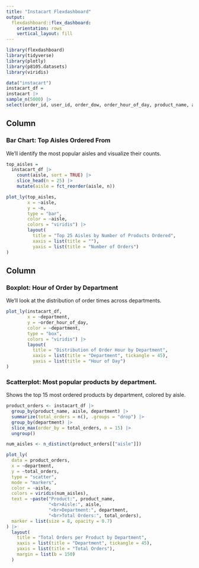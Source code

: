 ```yaml
---
title: "Instacart Flexdashboard"
output: 
  flexdashboard::flex_dashboard:
    orientation: rows
    vertical_layout: fill
---
```


```r
library(flexdashboard)
library(tidyverse)
library(plotly)
library(p8105.datasets)
library(viridis)
```

```r
data("instacart")
instacart_df =
instacart |>
sample_n(5000) |>
select(order_id, user_id, order_dow, order_hour_of_day, product_name, aisle, department, reordered)
```

Column {data-width=650}
-----------------------------------------------------------------------

### Bar Chart: Top Aisles Ordered From

We’ll identify the most popular aisles and visualize their counts.

```r
top_aisles =
  instacart_df |>
    count(aisle, sort = TRUE) |>
    slice_head(n = 25) |>
    mutate(aisle = fct_reorder(aisle, n))

plot_ly(top_aisles,
        x = ~aisle,
        y = ~n,
        type = "bar",
        color = ~aisle,
        colors = "viridis") |>
        layout(
          title = "Top 25 Aisles by Number of Products Ordered",
          xaxis = list(title = ""),
          yaxis = list(title = "Number of Orders")
)
```

Column {data-width=650}
-----------------------------------------------------------------------

### Boxplot: Hour of Order by Department

We’ll look at the distribution of order times across departments.

```r

plot_ly(instacart_df,
        x = ~department,
        y = ~order_hour_of_day,
        color = ~department,
        type = "box",
        colors = "viridis") |>
        layout(
          title = "Distribution of Order Hour by Department",
          xaxis = list(title = "Department", tickangle = 45),
          yaxis = list(title = "Hour of Day")
)

```

### Scatterplot: Most popular products by department.

Shows the top 15 most ordered products by department, colored by aisle. 

```r

product_orders <- instacart_df |>
  group_by(product_name, aisle, department) |>
  summarize(total_orders = n(), .groups = "drop") |>
  group_by(department) |>
  slice_max(order_by = total_orders, n = 15) |>
  ungroup()

num_aisles <- n_distinct(product_orders[["aisle"]])

plot_ly(
  data = product_orders,
  x = ~department,
  y = ~total_orders,
  type = "scatter",
  mode = "markers",
  color = ~aisle,
  colors = viridis(num_aisles),
  text = ~paste("Product:", product_name,
                "<br>Aisle:", aisle,
                "<br>Department:", department,
                "<br>Total Orders:", total_orders),
  marker = list(size = 8, opacity = 0.7)
) |>
  layout(
    title = "Total Orders per Product by Department",
    xaxis = list(title = "Department", tickangle = 45),
    yaxis = list(title = "Total Orders"),
    margin = list(b = 150)  
  )

```

